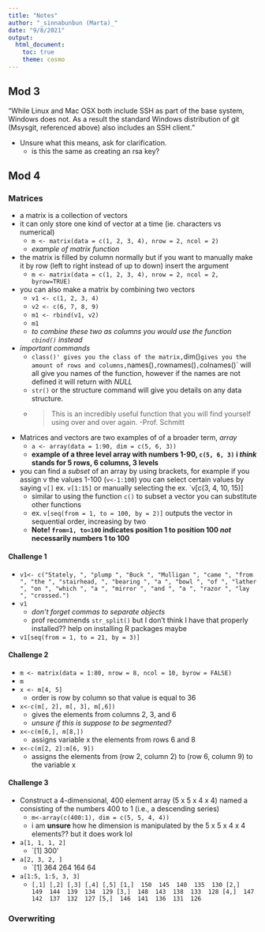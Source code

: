 ```yaml
---
title: "Notes"
author: "_sinnabunbun (Marta)_"
date: "9/8/2021"
output: 
  html_document:
    toc: true
    theme: cosmo
---
```


## Mod 3

"While Linux and Mac OSX both include SSH as part of the base system, Windows does not. As a result the standard Windows distribution of git (Msysgit, referenced above) also includes an SSH client."  
  
  - Unsure what this means, ask for clarification.  
    + is this the same as creating an rsa key?  
  
## Mod 4

### Matrices  

- a matrix is a collection of vectors  
- it can only store one kind of vector at a time (ie. characters vs numerical)  
  + `m <- matrix(data = c(1, 2, 3, 4), nrow = 2, ncol = 2)`  
  + _example of matrix function_
- the matrix is filled by column normally but if you want to manually make it by row (left to right instead of up to down) insert the argument  
  + `m <- matrix(data = c(1, 2, 3, 4), nrow = 2, ncol = 2, byrow=TRUE)`  
- you can also make a matrix by combining two vectors  
  + `v1 <- c(1, 2, 3, 4)`  
  + `v2 <- c(6, 7, 8, 9)`  
  + `m1 <- rbind(v1, v2)`  
  + `m1`  
  + _to combine these two as columns you would use the function `cbind()` instead_  
- _important commands_  
  + `class()' gives you the class of the matrix, `dim()` gives you the amount of rows and columns, `names()` , `rownames()`, `colnames()` will all give you names of the function, however if the names are not defined it will return with _NULL_  
  + `str()` or the structure command will give you details on any data structure.  
  + > This is an incredibly useful function that you will find yourself using over and over again.  -Prof. Schmitt  
- Matrices and vectors are two examples of of a broader term,  _array_  
  + `a <- array(data = 1:90, dim = c(5, 6, 3))`  
  + __example of a three level array with numbers 1-90, `c(5, 6, 3)` i _think_ stands for 5 rows, 6 columns, 3 levels__  
- you can find a _subset_ of an array by using brackets, for example if you assign v the values 1-100 (`v<-1:100`) you can select certain values by saying `v[]` ex. `v[1:15]` or manually selecting the ex. `v[c(3, 4, 10, 15)]  
  + similar to using the function `c()` to subset a vector you can substitute other functions  
  + ex. `v[seq(from = 1, to = 100, by = 2)]` outputs the vector in sequential order, increasing by two  
  + __Note! `from=1, to=100` indicates position 1 to position 100 _not_ necessarily numbers 1 to 100__ 

#### Challenge 1  

- `v1<- c("Stately, ", "plump ", "Buck ", "Mulligan ", "came ", "from ", "the ", "stairhead, ", "bearing ", "a ", "bowl ", "of ", "lather ", "on ", "which ", "a ", "mirror ", "and ", "a ", "razor ", "lay ", "crossed.")`  
- `v1`  
  + _don't forget commas to separate objects_  
  + prof recommends `str_split()` but I don't think I have that properly installed?? help on installing R packages maybe  
- `v1[seq(from = 1, to = 21, by = 3)]`  

#### Challenge 2

- `m <- matrix(data = 1:80, nrow = 8, ncol = 10, byrow = FALSE)`  
- `m`  
- `x <- m[4, 5]`  
  + order is row by column so that value is equal to 36   
- `x<-c(m[, 2], m[, 3], m[,6])`  
  + gives the elements from columns 2, 3, and 6
  + _unsure if this is suppose to be segmented?_  
- `x<-c(m[6,], m[8,])`  
  + assigns variable x the elements from rows 6 and 8  
- `x<-c(m[2, 2]:m[6, 9])`  
  + assigns the elements from (row 2, column 2) to (row 6, column 9) to the variable x  

#### Challenge 3  

- Construct a 4-dimensional, 400 element array (5 x 5 x 4 x 4) named a consisting of the numbers 400 to 1 (i.e., a descending series)  
  + `m<-array(c(400:1), dim = c(5, 5, 4, 4))`  
  + i am __unsure__ how he dimension is manipulated by the 5 x 5 x 4 x 4 elements?? but it does work lol  
- `a[1, 1, 1, 2]`  
  + `[1] 300'  
- `a[2, 3, 2, ]`  
  + `[1] 364 264 164 64  
- `a[1:5, 1:5, 3, 3]`  
  + `[,1] [,2] [,3] [,4] [,5]
[1,]  150  145  140  135  130
[2,]  149  144  139  134  129
[3,]  148  143  138  133  128
[4,]  147  142  137  132  127
[5,]  146  141  136  131  126`  

### Overwriting
